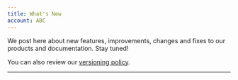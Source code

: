 ```yaml
---
title: What's New
account: ABC
---
```


We post here about new features, improvements, changes and fixes to our products and documentation. Stay tuned!

You can also review our [versioning policy](https://docs.checkout.com/resources/api-changes).

---